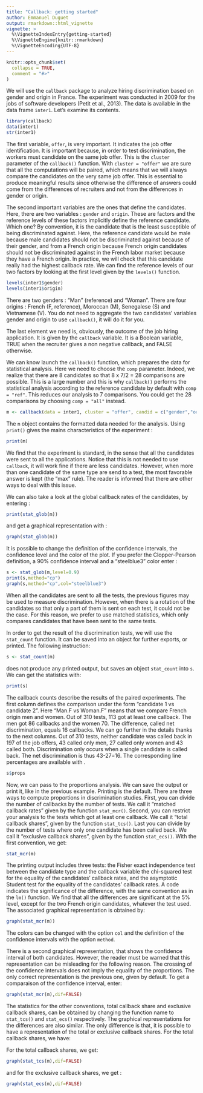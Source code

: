 ```yaml
---
title: "Callback: getting started"
author: Emmanuel Duguet
output: rmarkdown::html_vignette
vignette: >
  %\VignetteIndexEntry{getting-started}
  %\VignetteEngine{knitr::rmarkdown}
  %\VignetteEncoding{UTF-8}
---
```


```r
knitr::opts_chunk$set(
  collapse = TRUE,
  comment = "#>"
)
```
We will use the `callback` package to analyze hiring discrimination based on gender and origin in France. The experiment was conducted in 2009 for the jobs of software developers (Petit et al., 2013). The data is available in the data frame `inter1`. Let's examine its contents.
```r
library(callback)
data(inter1)
str(inter1)
```
The first variable, `offer`, is very important. It indicates the job offer identification. It is important because, in order to test discrimination, the workers must candidate on the same job offer. This is the `cluster` parameter of the `callback()` function. With `cluster = "offer"` we are sure that all the computations will be paired, which means that we will always compare the candidates on the very same job offer. This is essential to produce meaningful results since otherwise the difference of answers could come from the differences of recruiters and not from the differences in gender or origin.

The second important variables are the ones that define the candidates. Here, there are two variables : `gender` and `origin`. These are factors and the reference levels of these factors implicitly define the reference candidate. Which one? By convention, it is the candidate that is the least susceptible of being discriminated against. Here, the reference candidate would be male because male candidates should not be discriminated against because of their gender, and from a French origin because French origin candidates should not be discriminated against in the French labor market because they have a French origin. In practice, we will check that this candidate really had the highest callback rate. We can find the reference levels of our two factors by looking at the first level given by the `levels()` function.
```r
levels(inter1$gender)
levels(inter1$origin)
```

There are two genders : "Man" (reference) and "Woman". There are four origins : French (F, reference), Moroccan (M), Senegalese (S) and Vietnamese (V). You do not need to aggregate the two candidates' variables gender and origin to use `callback()`, it will do it for you. 

The last element we need is, obviously, the outcome of the job hiring application. It is given by the `callback` variable. It is a Boolean variable, TRUE when the recruiter gives a non negative callback, and FALSE otherwise.

We can know launch the `callback()` function, which prepares the data for statistical analysis. Here we need to choose the `comp` parameter. Indeed, we realize that there are 8 candidates so that 8 x 7/2 = 28 comparisons are possible. This is a large number and this is why `callback()` performs the statistical analysis according to the reference candidate by default with `comp = "ref"`.  This reduces our analysis to 7 comparisons.  You could get the 28 comparisons by choosing `comp = "all"` instead. 
```r
m <- callback(data = inter1, cluster = "offer", candid = c("gender","origin"), callback = "callback")
```
The `m` object contains the formatted data needed for the analysis. Using `print()` gives the mains characteristics of the experiment :
```r
print(m)
```
We find that the experiment is standard, in the sense that all the candidates were sent to all the applications. Notice that this is not needed to use `callback`, it will work fine if there are less candidates. However, when more than one candidate of the same type are send to a test, the most favorable answer is kept (the "max" rule). The reader is informed that there are other ways to deal with this issue.

We can also take a look at the global callback rates of the candidates, by entering :

```r
print(stat_glob(m))
```

and get a graphical representation with :
```r
graph(stat_glob(m))
```

It is possible to change the definition of the confidence intervals, the confidence level and the color of the plot. If you prefer the Clopper-Pearson definition, a 90% confidence interval and a "steelblue3" color enter :
```r
s <- stat_glob(m,level=0.9)
print(s,method="cp")
graph(s,method="cp",col="steelblue3")
```

When all the candidates are sent to all the tests, the previous figures may be used to measure discrimination. However, when there is a rotation of the candidates so that only a part of them is sent on each test, it could not be the case. For this reason, we prefer to use matched statistics, which only compares candidates that have been sent to the same tests.

In order to get the result of the discrimination tests, we will use the `stat_count` function. It can be saved into an object for further exports, or printed. The following instruction:
```r
s <- stat_count(m)
```
does not produce any printed output, but saves an object `stat_count` into `s`. We can get the statistics with:
```r
print(s)
```

The callback counts describe the results of the paired experiments. The first column defines the comparison under the form "candidate 1 vs candidate 2". Here "Man.F vs Woman.F" means that we compare French origin men and women. Out of 310 tests, 113 got at least one callback. The men got 86 callbacks and the women 70. The difference, called net discrimination, equals 16 callbacks. We can go further in the details thanks to the next columns. Out of 310 tests, neither candidate was called back in 197 of the job offers, 43 called only men, 27 called only women and 43 called both. Discrimination only occurs when a single candidate is called back. The net discrimination is thus 43-27=16. The corresponding line percentages are available with \code{s$props}.

```r
s$props
```

Now, we can pass to the proportions analysis. We can save the output or print it, like in the previous example. Printing is the default. There are three ways to compute proportions in discrimination studies. First, you can divide the number of callbacks by the number of tests. We call it "matched callback rates" given by the function `stat_mcr()`. Second, you can restrict your analysis to the tests which got at least one callback. We call it "total callback shares", given by the function `stat_tcs()`. Last you can divide by the number of tests where only one candidate has been called back. We call it "exclusive callback shares", given by the function `stat_ecs()`. With the first convention, we get:
```r
stat_mcr(m)
```


The printing output includes three tests: the Fisher exact independence test between the candidate type and the callback variable the chi-squared test for the equality of the candidates' callback rates, and the asymptotic Student test for the equality of the candidates' callback rates. A code indicates the significance of the difference, with the same convention as in the `lm()` function. We find that all the differences are significant at the 5% level, except for the two French origin candidates, whatever the test used. The associated graphical representation is obtained by:

```r
graph(stat_mcr(m))
```
The colors can be changed with the option `col` and the definition of the confidence intervals with the option `method`.

There is a second graphical representation, that shows the confidence interval of both candidates. However, the reader must be warned that this representation can be misleading for the following reason. The crossing of the confidence intervals does not imply the equality of the proportions. The only correct representation is the previous one, given by default. To get a comparaison of the confidence interval, enter:
```r
graph(stat_mcr(m),dif=FALSE)
```

The statistics for the other conventions, total callback share and exclusive callback shares, can be obtained by changing the function name to `stat_tcs()` and `stat_ecs()` respectively. The graphical representations for the differences are also similar. The only difference is that, it is possible to have a representation of the total or exclusive callback shares. For the total callback shares, we have:

For the total callback shares, we get:
```r
graph(stat_tcs(m),dif=FALSE)

```

and for the exclusive callback shares, we get :

```r
graph(stat_ecs(m),dif=FALSE)

```
